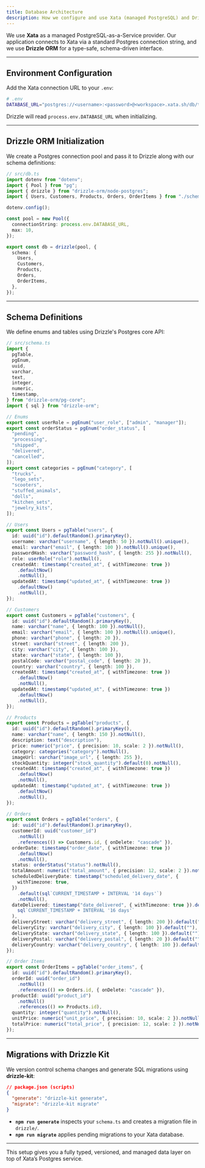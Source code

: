 ```yaml
---
title: Database Architecture
description: How we configure and use Xata (managed PostgreSQL) and Drizzle ORM for our data layer.
---
```


We use **Xata** as a managed PostgreSQL-as-a-Service provider. Our application connects to Xata via a standard Postgres connection string, and we use **Drizzle ORM** for a type-safe, schema-driven interface.

---

## Environment Configuration

Add the Xata connection URL to your `.env`:

```bash
# .env
DATABASE_URL="postgres://<username>:<password>@<workspace>.xata.sh/db/toystore?branchName=main"
```

Drizzle will read `process.env.DATABASE_URL` when initializing.

---

## Drizzle ORM Initialization

We create a Postgres connection pool and pass it to Drizzle along with our schema definitions:

```ts
// src/db.ts
import dotenv from "dotenv";
import { Pool } from "pg";
import { drizzle } from "drizzle-orm/node-postgres";
import { Users, Customers, Products, Orders, OrderItems } from "./schema";

dotenv.config();

const pool = new Pool({
  connectionString: process.env.DATABASE_URL,
  max: 10,
});

export const db = drizzle(pool, {
  schema: {
    Users,
    Customers,
    Products,
    Orders,
    OrderItems,
  },
});
```

---

## Schema Definitions

We define enums and tables using Drizzle's Postgres core API:

```ts
// src/schema.ts
import {
  pgTable,
  pgEnum,
  uuid,
  varchar,
  text,
  integer,
  numeric,
  timestamp,
} from "drizzle-orm/pg-core";
import { sql } from "drizzle-orm";

// Enums
export const userRole = pgEnum("user_role", ["admin", "manager"]);
export const orderStatus = pgEnum("order_status", [
  "pending",
  "processing",
  "shipped",
  "delivered",
  "cancelled",
]);
export const categories = pgEnum("category", [
  "trucks",
  "lego_sets",
  "scooters",
  "stuffed_animals",
  "dolls",
  "kitchen_sets",
  "jewelry_kits",
]);

// Users
export const Users = pgTable("users", {
  id: uuid("id").defaultRandom().primaryKey(),
  username: varchar("username", { length: 50 }).notNull().unique(),
  email: varchar("email", { length: 100 }).notNull().unique(),
  passwordHash: varchar("password_hash", { length: 255 }).notNull(),
  role: userRole("role").notNull(),
  createdAt: timestamp("created_at", { withTimezone: true })
    .defaultNow()
    .notNull(),
  updatedAt: timestamp("updated_at", { withTimezone: true })
    .defaultNow()
    .notNull(),
});

// Customers
export const Customers = pgTable("customers", {
  id: uuid("id").defaultRandom().primaryKey(),
  name: varchar("name", { length: 100 }).notNull(),
  email: varchar("email", { length: 100 }).notNull().unique(),
  phone: varchar("phone", { length: 20 }),
  street: varchar("street", { length: 200 }),
  city: varchar("city", { length: 100 }),
  state: varchar("state", { length: 100 }),
  postalCode: varchar("postal_code", { length: 20 }),
  country: varchar("country", { length: 100 }),
  createdAt: timestamp("created_at", { withTimezone: true })
    .defaultNow()
    .notNull(),
  updatedAt: timestamp("updated_at", { withTimezone: true })
    .defaultNow()
    .notNull(),
});

// Products
export const Products = pgTable("products", {
  id: uuid("id").defaultRandom().primaryKey(),
  name: varchar("name", { length: 150 }).notNull(),
  description: text("description"),
  price: numeric("price", { precision: 10, scale: 2 }).notNull(),
  category: categories("category").notNull(),
  imageUrl: varchar("image_url", { length: 255 }),
  stockQuantity: integer("stock_quantity").default(0).notNull(),
  createdAt: timestamp("created_at", { withTimezone: true })
    .defaultNow()
    .notNull(),
  updatedAt: timestamp("updated_at", { withTimezone: true })
    .defaultNow()
    .notNull(),
});

// Orders
export const Orders = pgTable("orders", {
  id: uuid("id").defaultRandom().primaryKey(),
  customerId: uuid("customer_id")
    .notNull()
    .references(() => Customers.id, { onDelete: "cascade" }),
  orderDate: timestamp("order_date", { withTimezone: true })
    .defaultNow()
    .notNull(),
  status: orderStatus("status").notNull(),
  totalAmount: numeric("total_amount", { precision: 12, scale: 2 }).notNull(),
  scheduledDeliveryDate: timestamp("scheduled_delivery_date", {
    withTimezone: true,
  })
    .default(sql`CURRENT_TIMESTAMP + INTERVAL '14 days'`)
    .notNull(),
  dateDelivered: timestamp("date_delivered", { withTimezone: true }).default(
    sql`CURRENT_TIMESTAMP + INTERVAL '16 days'`
  ),
  deliveryStreet: varchar("delivery_street", { length: 200 }).default(""),
  deliveryCity: varchar("delivery_city", { length: 100 }).default(""),
  deliveryState: varchar("delivery_state", { length: 100 }).default(""),
  deliveryPostal: varchar("delivery_postal", { length: 20 }).default(""),
  deliveryCountry: varchar("delivery_country", { length: 100 }).default(""),
});

// Order Items
export const OrderItems = pgTable("order_items", {
  id: uuid("id").defaultRandom().primaryKey(),
  orderId: uuid("order_id")
    .notNull()
    .references(() => Orders.id, { onDelete: "cascade" }),
  productId: uuid("product_id")
    .notNull()
    .references(() => Products.id),
  quantity: integer("quantity").notNull(),
  unitPrice: numeric("unit_price", { precision: 10, scale: 2 }).notNull(),
  totalPrice: numeric("total_price", { precision: 12, scale: 2 }).notNull(),
});
```

---

## Migrations with Drizzle Kit

We version control schema changes and generate SQL migrations using **drizzle-kit**:

```json
// package.json (scripts)
{
  "generate": "drizzle-kit generate",
  "migrate": "drizzle-kit migrate"
}
```

- **`npm run generate`** inspects your `schema.ts` and creates a migration file in `drizzle/`.
- **`npm run migrate`** applies pending migrations to your Xata database.

---

This setup gives you a fully typed, versioned, and managed data layer on top of Xata’s Postgres service.
